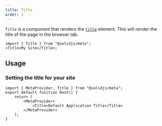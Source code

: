 ```yaml
---
title: Title
order: 1
---
```


`Title` is a component that renders the [`title`](https://developer.mozilla.org/en-US/docs/Web/HTML/Element/title) element. This will render the title of the page in the browser tab.

```tsx
import { Title } from "@solidjs/meta";
<Title>My Site</Title>;
```

## Usage

### Setting the title for your site

```tsx filename="root.tsx" {5}
import { MetaProvider, Title } from "@solidjs/meta";
export default function Root() {
	return (
		<MetaProvider>
			<Title>Default Application Title</Title>
		</MetaProvider>
	);
}
```
